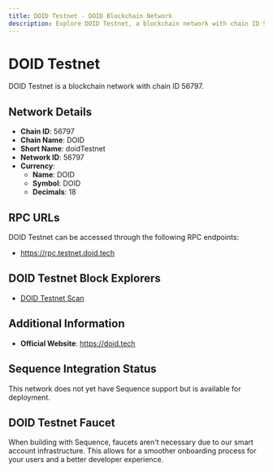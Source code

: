 ```yaml
--- 
title: DOID Testnet - DOID Blockchain Network
description: Explore DOID Testnet, a blockchain network with chain ID 56797. Learn about its native currency, DOID, and how to interact with the network.
---
```


# DOID Testnet

DOID Testnet is a blockchain network with chain ID 56797.

## Network Details

- **Chain ID**: 56797
- **Chain Name**: DOID
- **Short Name**: doidTestnet
- **Network ID**: 56797
- **Currency**: 
  - **Name**: DOID
  - **Symbol**: DOID
  - **Decimals**: 18

## RPC URLs

DOID Testnet can be accessed through the following RPC endpoints:

- https://rpc.testnet.doid.tech

## DOID Testnet Block Explorers

- [DOID Testnet Scan](https://scan.testnet.doid.tech)

## Additional Information

- **Official Website**: https://doid.tech

## Sequence Integration Status

This network does not yet have Sequence support but is available for deployment.

## DOID Testnet Faucet

When building with Sequence, faucets aren't necessary due to our smart account infrastructure. This allows for a smoother onboarding process for your users and a better developer experience.
